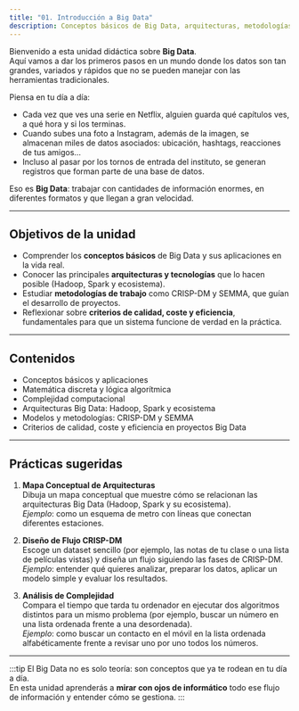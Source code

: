 ```yaml
---
title: "01. Introducción a Big Data"
description: Conceptos básicos de Big Data, arquitecturas, metodologías y criterios de calidad.
---
```


Bienvenido a esta unidad didáctica sobre **Big Data**.  
Aquí vamos a dar los primeros pasos en un mundo donde los datos son tan grandes, variados y rápidos que no se pueden manejar con las herramientas tradicionales.  

Piensa en tu día a día:  
- Cada vez que ves una serie en Netflix, alguien guarda qué capítulos ves, a qué hora y si los terminas.  
- Cuando subes una foto a Instagram, además de la imagen, se almacenan miles de datos asociados: ubicación, hashtags, reacciones de tus amigos…  
- Incluso al pasar por los tornos de entrada del instituto, se generan registros que forman parte de una base de datos.  

Eso es **Big Data**: trabajar con cantidades de información enormes, en diferentes formatos y que llegan a gran velocidad.

---

## Objetivos de la unidad

- Comprender los **conceptos básicos** de Big Data y sus aplicaciones en la vida real.  
- Conocer las principales **arquitecturas y tecnologías** que lo hacen posible (Hadoop, Spark y ecosistema).  
- Estudiar **metodologías de trabajo** como CRISP-DM y SEMMA, que guían el desarrollo de proyectos.  
- Reflexionar sobre **criterios de calidad, coste y eficiencia**, fundamentales para que un sistema funcione de verdad en la práctica.  

---

## Contenidos

-   Conceptos básicos y aplicaciones  
-   Matemática discreta y lógica algorítmica  
-   Complejidad computacional  
-   Arquitecturas Big Data: Hadoop, Spark y ecosistema  
-   Modelos y metodologías: CRISP-DM y SEMMA  
-   Criterios de calidad, coste y eficiencia en proyectos Big Data  

---

## Prácticas sugeridas

1. **Mapa Conceptual de Arquitecturas**  
   Dibuja un mapa conceptual que muestre cómo se relacionan las arquitecturas Big Data (Hadoop, Spark y su ecosistema).  
   *Ejemplo*: como un esquema de metro con líneas que conectan diferentes estaciones.

2. **Diseño de Flujo CRISP-DM**  
   Escoge un dataset sencillo (por ejemplo, las notas de tu clase o una lista de películas vistas) y diseña un flujo siguiendo las fases de CRISP-DM.  
   *Ejemplo*: entender qué quieres analizar, preparar los datos, aplicar un modelo simple y evaluar los resultados.

3. **Análisis de Complejidad**  
   Compara el tiempo que tarda tu ordenador en ejecutar dos algoritmos distintos para un mismo problema (por ejemplo, buscar un número en una lista ordenada frente a una desordenada).  
   *Ejemplo*: como buscar un contacto en el móvil en la lista ordenada alfabéticamente frente a revisar uno por uno todos los números.

---

:::tip
El Big Data no es solo teoría: son conceptos que ya te rodean en tu día a día.  
En esta unidad aprenderás a **mirar con ojos de informático** todo ese flujo de información y entender cómo se gestiona.
:::
